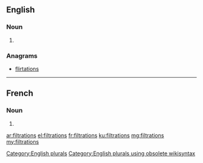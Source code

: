==English==

===Noun===
{{head|en}}

# {{plural of|filtration}}

===Anagrams===
* [[flirtations#English|flirtations]]

[[Category:English plurals]][[Category:English plurals using obsolete wikisyntax]]

----

==French==

===Noun===
{{head|fr|g=f-p}}

# {{plural of|filtration|lang=fr}}

[[ar:filtrations]]
[[el:filtrations]]
[[fr:filtrations]]
[[ku:filtrations]]
[[mg:filtrations]]
[[my:filtrations]]
